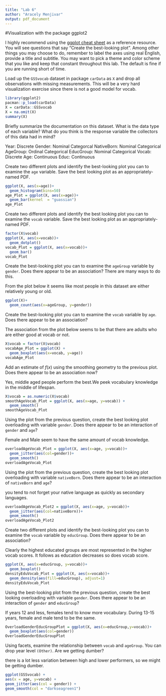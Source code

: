 ---
title: "Lab 6"
author: "Aracely Menjivar"
output: pdf_document
---

#Visualization with the package ggplot2

I highly recommend using the [ggplot cheat sheet](https://rstudio.com/wp-content/uploads/2015/03/ggplot2-cheatsheet.pdf) as a reference resource. You will see questions that say "Create the best-looking plot". Among other things you may choose to do, remember to label the axes using real English, provide a title and subtitle. You may want to pick a theme and color scheme that you like and keep that constant throughout this lab. The default is fine if you are running short of time.

Load up the `GSSvocab` dataset in package `carData` as `X` and drop all observations with missing measurements. This will be a very hard visualization exercise since there is not a good model for vocab.

```{r}
library(ggplot2)
pacman::p_load(carData)
X = carData::GSSvocab
X = na.omit(X)
summary(X)
```

Briefly summarize the documentation on this dataset. What is the data type of each variable? What do you think is the response variable the collectors of this data had in mind?

Year: Discrete
Gender: Nominal Categorcal
NativeBorn: Nominal Categorical
AgeGroup: Ordinal Categorical
EducGroup: Nominal Categorical
Vocab: Discrete
Age: Continuous
Educ: Continuous

Create two different plots and identify the best-looking plot you can to examine the `age` variable. Save the best looking plot as an appropriately-named PDF.

```{r}
ggplot(X, aes(x=age))+
  geom_histogram(bins=50)
age_Plot = ggplot(X, aes(x=age))+
  geom_bar(kernel  = "guassian")
age_Plot
```

Create two different plots and identify the best looking plot you can to examine the `vocab` variable. Save the best looking plot as an appropriately-named PDF.

```{r}
factor(X$vocab)
ggplot(X, aes(x=vocab))+
  geom_dotplot()
vocab_Plot = ggplot(X, aes(x=vocab))+
  geom_bar()
vocab_Plot
```

Create the best-looking plot you can to examine the `ageGroup` variable by `gender`. Does there appear to be an association? There are many ways to do this.

From the plot below it seems like most people in this dataset are either relatively young or old.

```{r}
ggplot(X)+
  geom_count(aes(x=ageGroup, y=gender))
```

Create the best-looking plot you can to examine the `vocab` variable by `age`. Does there appear to be an association?

The association from the plot below seems to be that there are adults who are either good at vocab or not.

```{r}
X$vocab = factor(X$vocab)
vocabAge_Plot = ggplot(X) +
  geom_boxplot(aes(x=vocab, y=age))
vocabAge_Plot
```

Add an estimate of $f(x)$ using the smoothing geometry to the previous plot. Does there appear to be an association now?

Yes, middle aged people perform the best.We peek vocabulary knowledge in the middle of lifespan.


```{r}
X$vocab = as.numeric(X$vocab)
smoothAgeVocab_Plot = ggplot(X, aes(x=age, y=vocab)) +
  geom_smooth()
smoothAgeVocab_Plot
```

Using the plot from the previous question, create the best looking plot overloading with variable `gender`. Does there appear to be an interaction of `gender` and `age`?

Female and Male seem to have the same amount of vocab knowledge.

```{r}
overloadAgeVocab_Plot = ggplot(X, aes(x=age, y=vocab))+
  geom_jitter(aes(col=gender))+
  geom_smooth()
overloadAgeVocab_Plot
```


Using the plot from the previous question, create the best looking plot overloading with variable `nativeBorn`. Does there appear to be an interaction of `nativeBorn` and `age`?

you tend to not forget your native language as quickly as secondary languages.

```{r}
overloadAgeVocab_Plot2 = ggplot(X, aes(x=age, y=vocab))+
  geom_jitter(aes(col=nativeBorn))+
  geom_smooth()
overloadAgeVocab_Plot2
```

Create two different plots and identify the best-looking plot you can to examine the `vocab` variable by `educGroup`. Does there appear to be an association?

Clearly the highest educated groups are most represented in the higher vocab scores. It follows as education decreases so does vocab score.

```{r}
ggplot(X, aes(x=educGroup, y=vocab))+
  geom_boxplot()
densityEduVocab_Plot = ggplot(X, aes(x=vocab))+
  geom_density(aes(fill=educGroup), adjust=1)
densityEduVocab_Plot
```

Using the best-looking plot from the previous question, create the best looking overloading with variable `gender`. Does there appear to be an interaction of `gender` and `educGroup`?

If years 12 and less, females tend to know more vocabulary. During 13-15 years, female and male tend to be
the same.

```{r}
OverloadGenderEducGroupPlot = ggplot(X, aes(x=educGroup,y=vocab))+
  geom_boxplot(aes(col=gender))
OverloadGenderEducGroupPlot
```

Using facets, examine the relationship between `vocab` and `ageGroup`. You can drop year level `(Other)`. Are we getting dumber?

there is a lot less variation between high and lower performers, so we might be getting dumber.

```{r}
ggplot(GSSvocab) +
aes(x = age, y=vocab) +
geom_jitter(aes(col = gender)) +
geom_smooth(col = "darkseagreen1")
```